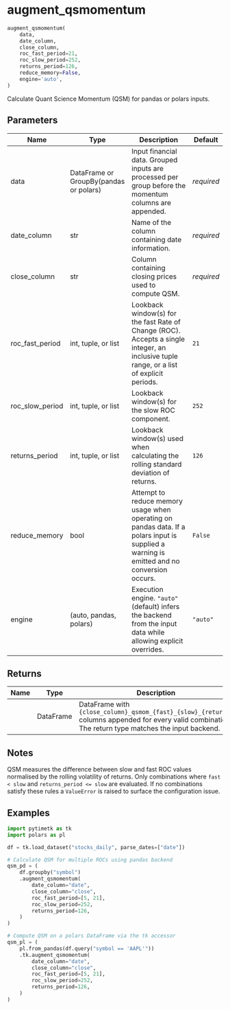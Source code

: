 # augment_qsmomentum { #pytimetk.augment_qsmomentum }

```python
augment_qsmomentum(
    data,
    date_column,
    close_column,
    roc_fast_period=21,
    roc_slow_period=252,
    returns_period=126,
    reduce_memory=False,
    engine='auto',
)
```

Calculate Quant Science Momentum (QSM) for pandas or polars inputs.

## Parameters {.doc-section .doc-section-parameters}

| Name            | Type                                   | Description                                                                                                                                | Default    |
|-----------------|----------------------------------------|--------------------------------------------------------------------------------------------------------------------------------------------|------------|
| data            | DataFrame or GroupBy(pandas or polars) | Input financial data. Grouped inputs are processed per group before the momentum columns are appended.                                     | _required_ |
| date_column     | str                                    | Name of the column containing date information.                                                                                            | _required_ |
| close_column    | str                                    | Column containing closing prices used to compute QSM.                                                                                      | _required_ |
| roc_fast_period | int, tuple, or list                    | Lookback window(s) for the fast Rate of Change (ROC). Accepts a single integer, an inclusive tuple range, or a list of explicit periods.   | `21`       |
| roc_slow_period | int, tuple, or list                    | Lookback window(s) for the slow ROC component.                                                                                             | `252`      |
| returns_period  | int, tuple, or list                    | Lookback window(s) used when calculating the rolling standard deviation of returns.                                                        | `126`      |
| reduce_memory   | bool                                   | Attempt to reduce memory usage when operating on pandas data. If a polars input is supplied a warning is emitted and no conversion occurs. | `False`    |
| engine          | (auto, pandas, polars)                 | Execution engine. ``"auto"`` (default) infers the backend from the input data while allowing explicit overrides.                           | `"auto"`   |

## Returns {.doc-section .doc-section-returns}

| Name   | Type      | Description                                                                                                                                              |
|--------|-----------|----------------------------------------------------------------------------------------------------------------------------------------------------------|
|        | DataFrame | DataFrame with ``{close_column}_qsmom_{fast}_{slow}_{returns}`` columns appended for every valid combination. The return type matches the input backend. |

## Notes {.doc-section .doc-section-notes}

QSM measures the difference between slow and fast ROC values normalised by
the rolling volatility of returns. Only combinations where ``fast < slow``
and ``returns_period <= slow`` are evaluated. If no combinations satisfy
these rules a ``ValueError`` is raised to surface the configuration issue.

## Examples {.doc-section .doc-section-examples}

```python
import pytimetk as tk
import polars as pl

df = tk.load_dataset("stocks_daily", parse_dates=["date"])

# Calculate QSM for multiple ROCs using pandas backend
qsm_pd = (
    df.groupby("symbol")
    .augment_qsmomentum(
        date_column="date",
        close_column="close",
        roc_fast_period=[5, 21],
        roc_slow_period=252,
        returns_period=126,
    )
)

# Compute QSM on a polars DataFrame via the tk accessor
qsm_pl = (
    pl.from_pandas(df.query("symbol == 'AAPL'"))
    .tk.augment_qsmomentum(
        date_column="date",
        close_column="close",
        roc_fast_period=[5, 21],
        roc_slow_period=252,
        returns_period=126,
    )
)
```
